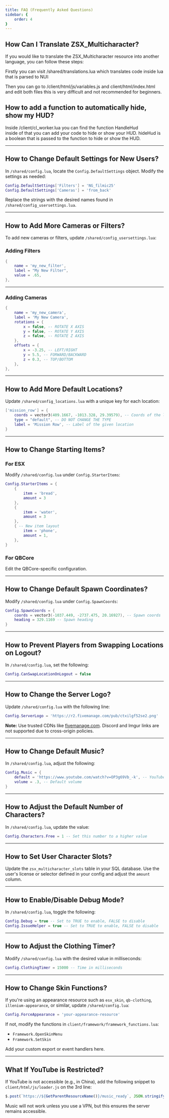 ```yaml
---
title: FAQ (Frequently Asked Questions)
sidebar: {
    order: 4
}
---
```




## How Can I Translate ZSX_Multicharacter?

If you would like to translate the ZSX_Multicharacter resource into another language, you can follow these steps:

Firstly you can visit /shared/translations.lua which translates code inside lua that is parsed to NUI:
<Code wrap code= "Translations.InfoText = {
    ['preparing_z_coords'] = 'Preparing safe coords',
    ['preparing_heading'] = 'Preparing heading',
    ['preparing_new_coords'] = 'Preparing new coords',
    ['clothing_timer_text'] = 'Find a convenient place to dress your character.'
}" lang="lua" title="/shared/translations.lua"> </Code>

Then you can go to /client/html/js/variables.js and client/html/index.html and edit both files this is very difficult and not recommended for beginners.

##  How to add a function to automatically hide, show my HUD?

Inside /client/cl_worker.lua you can find the function HandleHud
<Code wrap code="	
HandleHud = function(hideHud)
    -- CODE TO HIDE/ENABLE YOUR HUD
end
" lang="lua" title="/client/cl_worker.lua" mark="-- CODE TO HIDE/ENABLE YOUR HUD"> </Code >
inside of that you can add your code to hide or show your HUD. hideHud is a boolean that is passed to the function to hide or show the HUD.

--- 
## How to Change Default Settings for New Users?  

In `/shared/config.lua`, locate the `Config.DefaultSettings` object. Modify the settings as needed:  

```lua
Config.DefaultSettings['Filters'] = 'NG_filmic25'  
Config.DefaultSettings['Cameras'] = 'from_back'  
```  

Replace the strings with the desired names found in `/shared/config_usersettings.lua`.  

---
## How to Add More Cameras or Filters?  

To add new cameras or filters, update `/shared/config_usersettings.lua`:  

### Adding Filters  

```lua
{
    name = 'my_new_filter',
    label = "My New Filter",
    value = .65,
},
```  
--- 
### Adding Cameras  

```lua
{
    name = 'my_new_camera',
    label = 'My New Camera',
    rotations = {
        x = false, -- ROTATE X AXIS
        y = false, -- ROTATE Y AXIS
        z = false, -- ROTATE Z AXIS
    },
    offsets = {
        x = -3.25, -- LEFT/RIGHT
        y = 5.5, -- FORWARD/BACKWARD
        z = 0.3, -- TOP/BOTTOM
    },
},
```  

---
## How to Add More Default Locations?  

Update `/shared/config_locations.lua` with a unique key for each location:  

```lua
['mission_row'] = {
    coords = vector3(409.1667, -1013.328, 29.39579), -- Coords of the location
    type = "default", -- DO NOT CHANGE THE TYPE
    label = 'Mission Row', -- Label of the given location
}
```  

---
## How to Change Starting Items?  

### For ESX  

Modify `/shared/config.lua` under `Config.StarterItems`:  

```lua
Config.StarterItems = {
    {
        item = 'bread',
        amount = 3
    },
    {
        item = 'water',
        amount = 3
    },
    { -- New item layout
        item = 'phone',
        amount = 1,
    },
}
```  

### For QBCore  

Edit the QBCore-specific configuration.  

---
## How to Change Default Spawn Coordinates?  

Modify `/shared/config.lua` under `Config.SpawnCoords`:  

```lua
Config.SpawnCoords = {
    coords = vector3(-1037.449, -2737.475, 20.16927), -- Spawn coords
    heading = 329.1169 -- Spawn heading
}
```  

---
## How to Prevent Players from Swapping Locations on Logout?  

In `/shared/config.lua`, set the following:  

```lua
Config.CanSwapLocationOnLogout = false
```  

---
## How to Change the Server Logo?  

Update `/shared/config.lua` with the following line:  

```lua
Config.ServerLogo = 'https://r2.fivemanage.com/pub/ctxilgf52se2.png'
```  

**Note:** Use trusted CDNs like [fivemanage.com](https://fivemanage.com). Discord and Imgur links are not supported due to cross-origin policies.  

---
## How to Change Default Music?  

In `/shared/config.lua`, adjust the following:  

```lua
Config.Music = {
    default = 'https://www.youtube.com/watch?v=OP3g69Vb_-k', -- YouTube Music URL
    volume = .3, -- Default volume
}
```  

---
## How to Adjust the Default Number of Characters?  

In `/shared/config.lua`, update the value:  

```lua
Config.Characters.Free = 1 -- Set this number to a higher value
```  

---
## How to Set User Character Slots?  

Update the `zsx_multicharacter_slots` table in your SQL database. Use the user's license or selector defined in your config and adjust the `amount` column.  

---
## How to Enable/Disable Debug Mode?  

In `/shared/config.lua`, toggle the following:  

```lua
Config.Debug = true -- Set to TRUE to enable, FALSE to disable
Config.IssueHelper = true -- Set to TRUE to enable, FALSE to disable
```  

---
## How to Adjust the Clothing Timer?  

Modify `/shared/config.lua` with the desired value in milliseconds:  

```lua
Config.ClothingTimer = 15000 -- Time in milliseconds
```  

---
## How to Change Skin Functions?  

If you're using an appearance resource such as `esx_skin`, `qb-clothing`, `illenium-appearance`, or similar, update `/shared/config.lua`:  

```lua
Config.ForceAppearance = 'your-appearance-resource'
```  

If not, modify the functions in `client/framework/framework_functions.lua`:  

- `Framework.OpenSkinMenu`  
- `Framework.SetSkin`  

Add your custom export or event handlers here.  

---
## What If YouTube is Restricted?  

If YouTube is not accessible (e.g., in China), add the following snippet to `client/html/js/loader.js` on the 3rd line:  

```javascript
$.post(`https://${GetParentResourceName()}/music_ready`, JSON.stringify({}))
```  

Music will not work unless you use a VPN, but this ensures the server remains accessible.  
